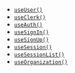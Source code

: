 - [`useUser()`](/docs/reference/composables/use-user)
- [`useClerk()`](/docs/reference/composables/use-clerk)
- [`useAuth()`](/docs/reference/composables/use-auth)
- [`useSignIn()`](/docs/reference/composables/use-sign-in)
- [`useSignUp()`](/docs/reference/composables/use-sign-up)
- [`useSession()`](/docs/reference/composables/use-session)
- [`useSessionList()`](/docs/reference/composables/use-session-list)
- [`useOrganization()`](/docs/reference/composables/use-organization)

